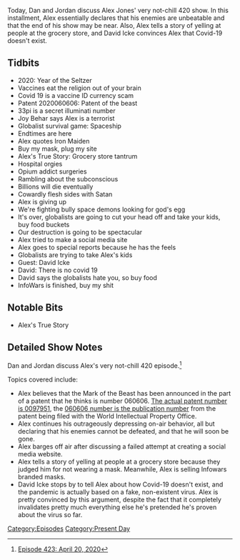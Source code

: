 {{Episode
    | title           = April 20, 2020
    | caption         = [https://knowledgefight.libsyn.com/423-april-20-2020 Listen to this episode on Libsyn]
    | episodeNumber   = 423
    | length          = 01:18:50
    | airDate         = April 22, 2020
    | coverageDate    = April 20, 2020
    | episodeType     = [[:Category:Present Day|Present Day]]
    | appearance      = [[Joy Behar]], [[David Icke]]
    | beverage        = Aha Black Cherry Coffee
    | oocDrop         = Black Market Hair cut
    | previousEpisode = [[422: April 17, 2020]]
    | nextEpisode     = [[424: April 21-22, 2020]]
}}

{{Stub}}

Today, Dan and Jordan discuss Alex Jones' very not-chill 420 show. In this installment, Alex essentially declares that his enemies are unbeatable and that the end of his show may be near. Also, Alex tells a story of yelling at people at the grocery store, and David Icke convinces Alex that Covid-19 doesn't exist.

==Tidbits==

*2020: Year of the Seltzer
*Vaccines eat the religion out of your brain
*Covid 19 is a vaccine ID currency scam
*Patent 2020060606: Patent of the beast
*33pi is a secret illuminati number
*Joy Behar says Alex is a terrorist
*Globalist survival game: Spaceship
*Endtimes are here
*Alex quotes Iron Maiden
*Buy my mask, plug my site
*Alex's True Story: Grocery store tantrum
*Hospital orgies
*Opium addict surgeries
*Rambling about the subconscious
*Billions will die eventually
*Cowardly flesh sides with Satan
*Alex is giving up
*We're fighting bully space demons looking for god's egg
*It's over, globalists are going to cut your head off and take your kids, buy food buckets
*Our destruction is going to be spectacular
*Alex tried to make a social media site
*Alex goes to special reports because he has the feels
*Globalists are trying to take Alex's kids
*Guest: David Icke
*David: There is no covid 19
*David says the globalists hate you, so buy food
*InfoWars is finished, buy my shit

==Notable Bits==

*Alex's True Story

==Detailed Show Notes==

Dan and Jordan discuss Alex's very not-chill 420 episode.<ref>[https://knowledgefight.com/research/2020/4/21/episode-423-april-20-2020 Episode 423: April 20, 2020]</ref>

Topics covered include:

*Alex believes that the Mark of the Beast has been announced in the part of a patent that he thinks is number 060606. [http://appft.uspto.gov/netacgi/nph-Parser?OS=dustin%20AND%20abramson&RS=dustin%20AND%20abramson&Sect1=PTO2&Sect2=HITOFF&co1=AND&d=PG01&f=G&l=50&p=1&r=1&s1=dustin&s2=abramson&u=%2Fnetahtml%2FPTO%2Fsearch-bool.html The actual patent number is 0097951], the [https://patentscope.wipo.int/search/en/detail.jsf?docId=WO2020060606 060606 number is the publication number] from the patent being filed with the World Intellectual Property Office.
*Alex continues his outrageously depressing on-air behavior, all but declaring that his enemies cannot be defeated, and that he will soon be gone.
*Alex barges off air after discussing a failed attempt at creating a social media website.
*Alex tells a story of yelling at people at a grocery store because they judged him for not wearing a mask. Meanwhile, Alex is selling Infowars branded masks.
*David Icke stops by to tell Alex about how Covid-19 doesn't exist, and the pandemic is actually based on a fake, non-existent virus. Alex is pretty convinced by this argument, despite the fact that it completely invalidates pretty much everything else he's pretended he's proven about the virus so far.

[[Category:Episodes]]
[[Category:Present Day]]